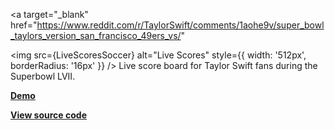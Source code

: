 
<a
  target="_blank"
  href="https://www.reddit.com/r/TaylorSwift/comments/1aohe9v/super_bowl_taylors_version_san_francisco_49ers_vs/"
>
  <img src={LiveScoresSoccer} alt="Live Scores" style={{ width: '512px', borderRadius: '16px' }} />
</a>
Live score board for Taylor Swift fans during the Superbowl LVII.

**[Demo](https://www.reddit.com/r/TaylorSwift/comments/1aohe9v/super_bowl_taylors_version_san_francisco_49ers_vs/)**

**[View source code](https://github.com/reddit/devvit/tree/main/packages/apps/live-scores)**

